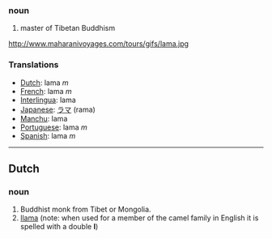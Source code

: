 === noun ===
#master of Tibetan Buddhism

http://www.maharanivoyages.com/tours/gifs/lama.jpg

=== Translations ===
*[[Dutch]]: lama ''m''
*[[French]]: lama ''m''
*[[Interlingua]]: lama
*[[Japanese]]: [[ラマ]] (rama)
*[[Manchu]]: lama
*[[Portuguese]]: lama ''m''
*[[Spanish]]: lama ''m''

----

== Dutch ==
=== noun ===
#Buddhist monk from Tibet or Mongolia.
#[[llama]] (note: when used for a member of the camel family in English it is spelled with a double '''l''')